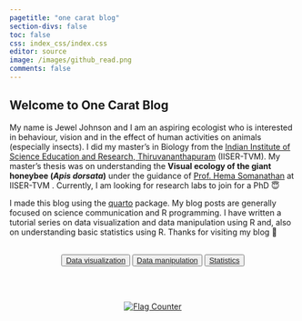 ```yaml
---
pagetitle: "one carat blog"
section-divs: false
toc: false
css: index_css/index.css
editor: source
image: /images/github_read.png
comments: false
---
```

## Welcome to One Carat Blog

My name is Jewel Johnson and I am an aspiring ecologist who is interested in behaviour, vision and in the effect of human activities on animals (especially insects). I did my master's in Biology from the [Indian Institute of Science Education and Research, Thiruvananthapuram](https://www.iisertvm.ac.in/) (IISER-TVM). My master's thesis was on understanding the **Visual ecology of the giant honeybee (*Apis dorsata*)** under the guidance of [Prof. Hema Somanathan](https://faculty.iisertvm.ac.in/beelab/) at IISER-TVM . Currently, I am looking for research labs to join for a PhD 😇

I made this blog using the [quarto](https://quarto.org/) package. My blog posts are generally focused on science communication and R programming. I have written a tutorial series on data visualization and data manipulation using R and, also on understanding basic statistics using R. Thanks for visiting my blog 🙌 

<br>
<center>
<button type="button" class="btn btn-primary">[Data visualization](https://jeweljohnsonj.github.io/one-carat-blog/articles/data_viz/project1.html)</button>
<button type="button" class="btn btn-primary">[Data manipulation](https://jeweljohnsonj.github.io/one-carat-blog/articles/data_man/project5.html)</button>
<button type="button" class="btn btn-primary">[Statistics](https://jeweljohnsonj.github.io/one-carat-blog/articles/stat/project1.html)</button>
</center>
<br>
<br>

<center>        
<a href="https://info.flagcounter.com/ynrK"><img src="https://s11.flagcounter.com/count2/ynrK/bg_000000/txt_FFFFFF/border_F0F0F0/columns_3/maxflags_9/viewers_0/labels_1/pageviews_1/flags_0/percent_0/" alt="Flag Counter" border="0"></a>
</center>